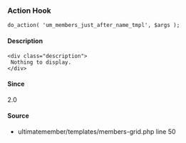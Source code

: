 
<UMBreadCrumb type="action"/>

### Action Hook    
    
```
do_action( 'um_members_just_after_name_tmpl', $args );
```

#### Description
    <div class="description">
     Nothing to display.
    </div>

#### Since
<div class="description">
2.0
</div>

#### Source
  - <Link href="https://github.com/ultimatemember/ultimatemember/tree/2.5.0/templates/members-grid.php#L50">ultimatemember/templates/members-grid.php</Link> <Link href="https://github.com/ultimatemember/ultimatemember/tree/2.5.0/templates/members-grid.php#L50">line 50</Link>


